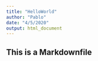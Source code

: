 ```yaml
---
title: "HelloWorld"
author: "Pablo"
date: "4/5/2020"
output: html_document
---
```


## This is a Markdownfile


